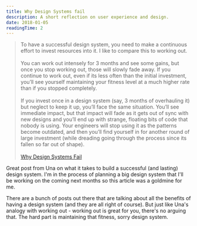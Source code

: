 ```yaml
---
title: Why Design Systems fail
description: A short reflection on user experience and design.
date: 2018-01-05
readingTime: 2
---
```


>To have a successful design system, you need to make a continuous effort to invest resources into it. I like to compare this to working out.<br><br>You can work out intensely for 3 months and see some gains, but once you stop working out, those will slowly fade away. If you continue to work out, even if its less often than the initial investment, you’ll see yourself maintaining your fitness level at a much higher rate than if you stopped completely.<br><br>If you invest once in a design system (say, 3 months of overhauling it) but neglect to keep it up, you’ll face the same situation. You’ll see immediate impact, but that impact will fade as it gets out of sync with new designs and you’ll end up with strange, floating bits of code that nobody is using. Your engineers will stop using it as the patterns become outdated, and then you’ll find yourself in for another round of large investment (while dreading going through the process since its fallen so far out of shape).<br><br>
[Why Design Systems Fail](https://24ways.org/2017/why-design-systems-fail/)

Great post from Una on what it takes to build a successful (and lasting) design system. I'm in the process of planning a big design system that I'll be working on the coming next months so this article was a goldmine for me. 

There are a bunch of posts out there that are talking about all the benefits of having a design system (and they are all right of course). But just like Una's analogy with working out - working out is great for you, there's no arguing that. The hard part is maintaining that fitness, sorry design system.